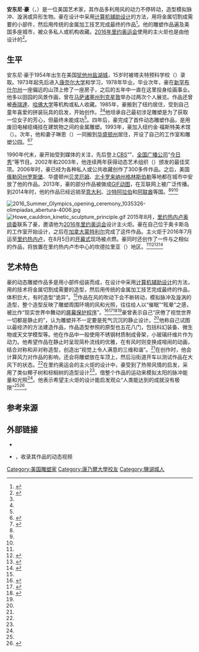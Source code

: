 {{Infobox artist
| name             =安东尼·豪<br>{{lang|en|Anthony Howe}}
| image            =
| image_size       = 
| alt              = 
| caption          = 
| birth_date       = {{Birth year and age|1954}}
| birth_place      = 美国[[犹他州|犹他州]][[盐湖城|盐湖城]]
| nationality      = 
| education        = 
| style = {{le|动态艺术|Kinetic art}}
| alma_mater       = [[康奈尔大学|康奈尔大学]]<br>{{le|史勾西根繪畫雕塑學校|Skowhegan School of Painting and Sculpture}}
| website          = {{URL|www.howeart.net}}
}}

'''安东尼·豪'''（{{lang-en|Anthony Howe}}，{{bd|1954年||}}）是一位美国{{le|动态艺术|Kinetic art|动态雕塑}}艺术家，其作品多利用风的动力不停转动，造型模拟脉冲、漩涡或异形生物。豪在设计中采用[[计算机辅助设计|计算机辅助设计]]的方法，用{{le|等离子切割|Plasma cutting}}将金属切割成需要的小部件，然后用传统的金属加工技艺完成最终的作品<ref name="vice">{{cite web|title=Anthony Howe's Kinetic Wind Sculptures Pulse And Hypnotize|url=http://thecreatorsproject.vice.com/show/anthony-howes-kinetic-wind-sculptures-pulse-and-hypnotize|publisher=Vice|accessdate=2016-08-06|archive-date=2016-07-31|archive-url=https://web.archive.org/web/20160731100755/http://thecreatorsproject.vice.com/show/anthony-howes-kinetic-wind-sculptures-pulse-and-hypnotize|dead-url=no}}</ref>。他的雕塑作品遍及美国多座城市，被众多私人或机构收藏。[[2016年夏季奥运会|2016年里约奥运会]]使用的主火炬也是由他设计的<ref name="PRN">{{cite web|title=American Kinetic Wind Sculptor, Anthony Howe, Kicking Off The Rio 2016 Olympics In Dramatic Fashion With One-Of-A-Kind Olympic Cauldron|url=http://www.prnewswire.com/news-releases/american-kinetic-wind-sculptor-anthony-howe-kicking-off-the-rio-2016-olympics-in-dramatic-fashion-with-one-of-a-kind-olympic-cauldron-300308490.html|publisher=PR Newswire|accessdate=2016-08-06|date=2016-08-03|archive-date=2016-08-05|archive-url=https://web.archive.org/web/20160805010242/http://www.prnewswire.com/news-releases/american-kinetic-wind-sculptor-anthony-howe-kicking-off-the-rio-2016-olympics-in-dramatic-fashion-with-one-of-a-kind-olympic-cauldron-300308490.html|dead-url=no}}</ref>。

==生平==
安东尼·豪于1954年出生在美国[[犹他州|犹他州]][[盐湖城|盐湖城]]，15岁时被塔夫特预科学校（{{lang|en|Taft School}}）录取。1973年起先后进入[[康奈尔大学|康奈尔大学]]和{{le|史勾西根繪畫雕塑學校|Skowhegan School of Painting and Sculpture}}学习，1978年毕业。毕业次年，豪在[[新罕布什尔州|新罕布什尔州]]一座偏远的山顶上修了一座房子，之后的五年中一直在这里投身绘画事业。他多以田园的风景作画，曾在[[马萨诸塞州|马萨诸塞州]][[列克星敦_(马萨诸塞州)|列克星敦]]举办过两次个人展览。作品还曾被[[泰瑞達|泰瑞達]]、[[哈佛大学|哈佛大学]]等机构或私人收藏。1985年，豪搬到了纽约居住，受到自己童年喜爱的拼装玩具的启发，开始创作{{le|动态艺术|Kinetic art|动态雕塑}}。<ref name="PRN"/><ref name="bio"/>他坦承自己最初涉足雕塑是为了获取一位女子的芳心，但最终未能成功<ref name="vice"/>。四年后，豪完成了首件动态雕塑作品，是用废旧电梯缆绳挂在建筑物之间的金属雕塑。1993年，豪加入纽约金·福斯特美术馆（{{lang|en|Kim Foster Gallery}}）。次年，他和妻子琳恩（{{lang|en|Lynne}}）一同搬到[[华盛顿州|华盛顿州]]{{le|奥卡斯岛|Orcas Island}}居住，开设了自己的工作室和雕塑公园。<ref name="bio">{{cite web|title=BIOGRAPHY|url=http://www.howeart.net/BIO.html|publisher=Howe Art|accessdate=2016-08-06|deadurl=yes|archiveurl=https://web.archive.org/web/20160808184813/http://www.howeart.net/BIO.html|archivedate=2016-08-08}}</ref><ref name="TSG">{{cite web|title=ANTHONY HOWE|url=http://www.art-merchant-intl.com/Galleries/AnthonyHowe.html|publisher=The Saaski Gallery|accessdate=2016-08-06|archive-date=2016-08-07|archive-url=https://web.archive.org/web/20160807085006/http://www.art-merchant-intl.com/Galleries/AnthonyHowe.html|dead-url=no}}</ref>

1990年代末，豪开始受到媒体的关注，先后登上[[CBS_(电视网)|CBS]]“{{le|CBS周日早新闻|CBS News Sunday Morning|周日早新闻}}”、[[全国广播公司|全国广播公司]]“[[今日秀|今日秀]]”等节目。2002年和2003年，他连续两年获得动态艺术组织（{{lang|en|Kinetic Art Organization}}）颁发的最佳奖项。2006年时，豪已经为各种私人或公共收藏创作了300多件作品。之后，美国[[俄勒冈州|俄勒冈州]][[罗斯堡_(俄勒冈州)|罗斯堡]]、华盛顿州[[贝灵厄姆_(华盛顿州)|贝灵厄姆]]、[[北卡罗来纳州|北卡罗来纳州]][[格林斯伯勒_(北卡罗来纳州)|格林斯伯勒]]等地都在城市中安放了他的作品。2013年，豪的部分作品被做成[[GIF|GIF动图]]，在互联网上被广泛传播。到2014年时，他的作品已经远销至[[意大利|意大利]]、[[沙特阿拉伯|沙特阿拉伯]]和[[阿联酋|阿联酋]]等国。<ref name="bio"/><ref name="TSG"/><ref name="vice"/>

[[File:2016_Summer_Olympics_opening_ceremony_1035326-olimpiadas_abertura-4006.jpg|thumb]]
[[File:Howe_cauldron_kinetic_sculpture_principle.gif|thumb]]
2015年8月，[[2016年里約熱內盧奧運會及帕運會組織委員會|里约热内卢奥组委]]联系了豪，邀请他为[[2016年夏季奥运会|2016年里约奥运会]]设计主火炬。豪在自己位于奥卡斯岛的工作室开始设计，之后在[[加拿大|加拿大]][[蒙特利尔|蒙特利尔]]完成了这件作品。主火炬于2016年7月运至[[里约热内卢|里约热内卢]]，在8月5日的[[2016年夏季奥林匹克运动会开幕典礼|开幕式]]现场被点燃。豪同时还创作了一件与之相似的作品，将放置在里约热内卢市中心的坎德拉里亚（{{lang|en|Candeleria}}）地区。<ref name="PRN"/><ref name="telegraph">{{cite web|title=Sun sculpture and cauldron light up Olympic ceremony finale with environmental message|url=http://www.telegraph.co.uk/olympics/2016/08/06/sun-sculpture-and-cauldron-light-up-olympic-ceremony-finale-with/|publisher=The Telegraph|accessdate=2016-08-06|date=2016-08-06|archive-date=2016-08-07|archive-url=https://web.archive.org/web/20160807140814/http://www.telegraph.co.uk/olympics/2016/08/06/sun-sculpture-and-cauldron-light-up-olympic-ceremony-finale-with/|dead-url=no}}</ref><ref>{{cite web|title=The Latest: De Lima lights the Olympic cauldron|url=http://summergames.ap.org/article/latest-maracana-stadium-has-quite-history|publisher=Associated Press|accessdate=2016-08-06|date=2016-08-05|archive-url=https://web.archive.org/web/20160809005744/http://summergames.ap.org/article/latest-maracana-stadium-has-quite-history|archive-date=2016-08-09|dead-url=yes}}</ref><ref>{{cite web|title=Executive producer: Rio opening ceremony full of heart|url=http://summergames.ap.org/article/executive-producer-rio-opening-ceremony-full-heart|publisher=Associated Press|accessdate=2016-08-06|date=2016-08-05|archive-url=https://web.archive.org/web/20160920122137/http://summergames.ap.org/article/executive-producer-rio-opening-ceremony-full-heart|archive-date=2016-09-20|dead-url=yes}}</ref>

==艺术特色==
豪的动态雕塑作品多是用小部件组装而成，在设计中采用[[计算机辅助设计|计算机辅助设计]]的方法，用{{le|等离子切割|Plasma cutting}}的技术将金属切割成需要的造型，然后用传统的金属加工技艺完成最终的作品，体积巨大，有时造型“诡异”。<ref name="vice"/>作品在风的吹动下会不断转动，模拟脉冲及漩涡的造型，整个造型反映了雕塑周围环境的风和光照，往往给人以“催眠”“眩晕”之感，被比作“现实世界中舞动的[[屏幕保护程序|屏幕保护程序]]”。<ref>{{cite web|title=Hypnotic New Kinetic Sculptures by Anthony Howe|url=http://www.thisiscolossal.com/2016/01/hypnotic-new-kinetic-sculptures-by-anthony-howe/|publisher=Colossal|accessdate=2016-08-06|date=2016-01-15|archive-date=2016-08-02|archive-url=https://web.archive.org/web/20160802022634/http://www.thisiscolossal.com/2016/01/hypnotic-new-kinetic-sculptures-by-anthony-howe/|dead-url=no}}</ref><ref>{{cite web|title=Dizzying New Wind-Powered Kinetic Sculptures by Anthony Howe|url=http://www.thisiscolossal.com/2014/10/dizzying-new-wind-powered-kinetic-sculptures-by-anthony-howe/|publisher=Colossal|accessdate=2016-08-06|date=2014-10-16|archive-date=2016-08-09|archive-url=https://web.archive.org/web/20160809021627/http://www.thisiscolossal.com/2014/10/dizzying-new-wind-powered-kinetic-sculptures-by-anthony-howe/|dead-url=no}}</ref><ref name="TS">{{cite web|title=Kinetic Wind-Powered Sculptures by Anthony Howe|url=http://twistedsifter.com/2013/06/kinetic-wind-powered-sculptures-by-anthony-howe/|publisher=Twisted Sifter|accessdate=2016-08-06|date=2013-06-20|archive-date=2018-07-29|archive-url=https://web.archive.org/web/20180729171345/https://twistedsifter.com/2013/06/kinetic-wind-powered-sculptures-by-anthony-howe/|dead-url=no}}</ref><ref name="vice"/>豪曾表示自己“厌倦了视觉世界一切都是静止的”，认为雕塑并不一定要是死气沉沉的静止设计。<ref name="vice"/>他称自己试图以最经济的方法建造作品，作品造型参照的原型也五花八门，包括科幻装备、微生物或天文学模型等。他在作品中一般使用不锈钢材质制成骨架，小玻璃纤维片作为动力。他希望作品在静止时呈现简朴流线的优雅，在有风时则变换成喧闹的动画，结合对称和非对称造型，创造出“视觉上令人满意的三维和谐”。<ref name="TS"/>在创作时，他会计算风力对作品的影响，还会将雕塑放在车顶上，然后沿街道开车以测试作品在大风下的状态。<ref name="vice"/>在里约奥运会的主火炬的设计中，豪受到了热带风情的启发，采用了类似椰子树和棕榈树的造型设计<ref name="telegraph"/>，借整个作品的运动来模拟太阳的脉冲能量和光照<ref name="PRN"/>。他表示希望主火炬的设计能启发观众“人类能达到的成就没有极限”<ref name="PRN"/><ref>{{cite web|title=Olympic cauldron modeled to 'replicate the sun'|url=http://www.nbcolympics.com/news/olympic-cauldron-modeled-replicate-sun|publisher=NBC|accessdate=2016-08-06|date=2016-08-06|archive-date=2016-08-08|archive-url=https://web.archive.org/web/20160808020152/http://www.nbcolympics.com/news/olympic-cauldron-modeled-replicate-sun|dead-url=no}}</ref>。

==参考来源==
{{reflist|2}}

==外部链接==
*{{Official|www.howeart.net}}
*{{YouTube|user=AnthonyAHowe}}，收录其作品的动态视频

{{DEFAULTSORT: Howe, Anthony}}

[[Category:美国雕塑家|Category:美国雕塑家]]
[[Category:康乃爾大學校友|Category:康乃爾大學校友]]
[[Category:鹽湖城人|Category:鹽湖城人]]